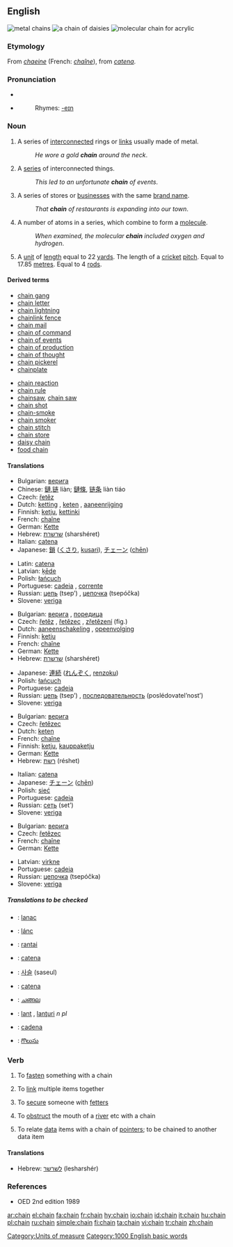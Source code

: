 {{wikipedia}}
==English==
[[Image:Chain.agr.jpg|thumb|right|metal chains]]
[[Image:Daisy_chain.JPG|thumb|right|a chain of daisies]]
[[Image:PMMA-chain.png|thumb|right|molecular chain for acrylic]]

===Etymology===
From {{OF.}} ''[[chaeine]]'' (French: ''[[chaîne]]''), from {{L.}} ''[[catena]]''.

===Pronunciation===
*{{IPA|/'ʧe:jn/}}
*{{audio|en-us-chain.ogg|Audio (US)}}
*:Rhymes: [[Rhymes:English:-eɪn|-eɪn]]

===Noun===
{{en-noun}}

# A series of [[interconnected]] rings or [[link]]s usually made of metal.
#: ''He wore a gold '''chain''' around the neck''.
# A [[series]] of interconnected things.
#: ''This led to an unfortunate '''chain''' of events''.
# A series of stores or [[business]]es with the same [[brand name]].
#: ''That '''chain''' of restaurants is expanding into our town''.
# A number of atoms in a series, which combine to form a [[molecule]].
#: ''When examined, the molecular '''chain''' included oxygen and hydrogen''.
# A [[unit]] of [[length]] equal to 22 [[yard]]s. The length of a [[cricket]] [[pitch]]. Equal to 17.85 [[metre]]s. Equal to 4 [[rod]]s.

====Derived terms====
{{top2}}
*[[chain gang]]
*[[chain letter]]
*[[chain lightning]]
*[[chainlink fence]]
*[[chain mail]]
*[[chain of command]]
*[[chain of events]]
*[[chain of production]]
*[[chain of thought]]
*[[chain pickerel]]
*[[chainplate]]
{{mid2}}
*[[chain reaction]]
*[[chain rule]]
*[[chainsaw]], [[chain saw]]
*[[chain shot]]
*[[chain-smoke]]
*[[chain smoker]]
*[[chain stitch]]
*[[chain store]]
*[[daisy chain]]
*[[food chain]]
{{bottom}}

====Translations====
{{trans-top|A series of interconnected rings or links}}
*Bulgarian: [[верига]] {{f}}
*Chinese: [[鏈]],[[链]] liàn; [[鏈條]], [[链条]] liàn tiáo
*Czech: [[řetěz]] {{m}}
*Dutch: [[ketting]] {{f}}, [[keten]] {{f}}, [[aaneenrijging]] {{f}}
*Finnish: [[ketju]], [[kettinki]]
*French: [[chaîne]] {{f}}
*German: [[Kette]] {{f}}
*Hebrew: [[שרשרת]] (sharshéret) {{f}}
*Italian: [[catena#Italian|catena]] {{f}}
*Japanese: [[鎖]] ([[くさり]], [[kusari]]), [[チェーン]] ([[chēn]])
{{trans-mid}}
*Latin: [[catena]] {{f}}
*Latvian: [[ķēde]] {{f}}
*Polish: [[łańcuch]] {{m}}
*Portuguese: [[cadeia]] {{f}}, [[corrente]] {{f}}
*Russian: [[цепь]] (tsep’) {{f}}, [[цепочка]] (tsepóčka) {{f}}
*Slovene: [[veriga]] {{f}}
{{trans-bottom}}

{{trans-top|A series of interconnected things}}
*Bulgarian: [[верига]] {{f}}, [[поредица]] {{f}}
*Czech: [[řetěz]] {{m}}, [[řetězec]] {{m}}, [[zřetězení]] {{n}} (fig.)
*Dutch: [[aaneenschakeling]] {{f}}, [[opeenvolging]] {{f}}
*Finnish: [[ketju]]
*French: [[chaîne]] {{f}}
*German: [[Kette]] {{f}}
*Hebrew: [[שרשרת]] (sharshéret) {{f}}
{{trans-mid}}
*Japanese: [[連続]] ([[れんぞく]], [[renzoku]])
*Polish: [[łańcuch]] {{m}}
*Portuguese: [[cadeia]] {{f}}
*Russian: [[цепь]] (tsep’) {{f}}, [[последовательность]] (poslédovatel’nost’) {{f}}
*Slovene: [[veriga]] {{f}}
{{trans-bottom}}

{{trans-top|A series of stores or businesses with the same brand name}}
*Bulgarian: [[верига]] {{f}}
*Czech: [[řetězec]] {{m}}
*Dutch: [[keten]] {{f}}
*French: [[chaîne]] {{f}}
*Finnish: [[ketju]], [[kauppaketju]]
*German: [[Kette]] {{f}}
*Hebrew: [[רשת]] (réshet) {{f}}
{{trans-mid}}
*Italian: [[catena#Italian|catena]] {{f}}
*Japanese: [[チェーン]] ([[chēn]])
*Polish: [[sieć]] {{f}}
*Portuguese: [[cadeia]] {{f}}
*Russian: [[сеть]] (set’) {{f}}
*Slovene: [[veriga]] {{f}}
{{trans-bottom}}

{{trans-top|A number of atoms in a series, which combine to form a molecule}}
*Bulgarian: [[верига]] {{f}}
*Czech: [[řetězec]] {{m}}
*French: [[chaîne]] {{f}}
*German: [[Kette]] {{f}}
{{trans-mid}}
*Latvian: [[virkne]] {{f}}
*Portuguese: [[cadeia]] {{f}}
*Russian: [[цепочка]] (tsepóčka) {{f}}
*Slovene: [[veriga]] {{f}}
{{trans-bottom}}

=====Translations to be checked=====
{{checktrans}}
{{top}}
*{{ttbc|Croatian}}: [[lanac]] {{m}}
*{{ttbc|Hungarian}}: [[lánc]]
*{{ttbc|Indonesian}}: [[rantai]]
*{{ttbc|Interlingua}}: [[catena]]
{{mid}}
*{{ttbc|Korean}}: [[사슬]] (saseul)
*{{ttbc|Latin}}: [[catena#Latin|catena]] {{f}}
*{{ttbc|Malayalam}}: [[ചങ്ങല]]
*{{ttbc|Romanian}}: [[lanţ]] {{n}}, [[lanţuri]] ''n pl''
*{{ttbc|Spanish}}: [[cadena]] {{f}}
*{{ttbc|Telugu}}: [[గొలుసు]]
{{bottom}}

===Verb===
{{en-verb}}

# {{transitive}} To [[fasten]] something with a chain
# {{intransitive}} To [[link]] multiple items together
# {{transitive}} To [[secure]] someone with [[fetter]]s
# {{transitive}} To [[obstruct]] the mouth of a [[river]] etc with a chain
# {{computing}} To relate [[data]] items with a chain of [[pointer]]s; to be chained to another data item

====Translations====
{{trans-top|To link together}}
*Hebrew: [[לשרשר]] (lesharshér)
{{trans-mid}}
{{trans-bottom}}

===References===
{{R:Century 1911}}
{{R:Webster 1913}}
*OED 2nd edition 1989

[[Category:Units of measure]]
[[Category:1000 English basic words]]

[[ar:chain]]
[[el:chain]]
[[fa:chain]]
[[fr:chain]]
[[hy:chain]]
[[io:chain]]
[[id:chain]]
[[it:chain]]
[[hu:chain]]
[[pl:chain]]
[[ru:chain]]
[[simple:chain]]
[[fi:chain]]
[[ta:chain]]
[[vi:chain]]
[[tr:chain]]
[[zh:chain]]